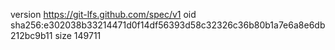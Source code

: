 version https://git-lfs.github.com/spec/v1
oid sha256:e302038b33214471d0f14df56393d58c32326c36b80b1a7e6a8e6db212bc9b11
size 149711
